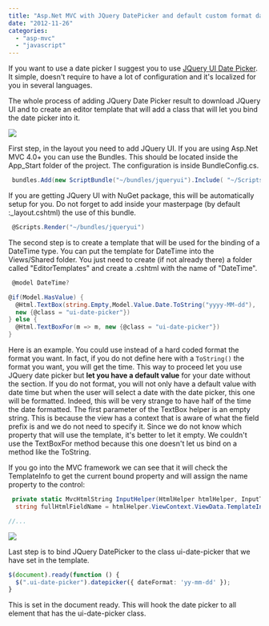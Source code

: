 ```yaml
---
title: "Asp.Net MVC with JQuery DatePicker and default custom format date"
date: "2012-11-26"
categories: 
  - "asp-mvc"
  - "javascript"
---
```


If you want to use a date picker I suggest you to use [JQuery UI Date Picker](http://jqueryui.com/datepicker/). It simple, doesn't require to have a lot of configuration and it's localized for you in several languages.

The whole process of adding JQuery Date Picker result to download JQuery UI and to create an editor template that will add a class that will let you bind the date picker into it.

![](/images/blog/datepickerjquery.png)

First step, in the layout you need to add JQuery UI. If you are using Asp.Net MVC 4.0+ you can use the Bundles. This should be located inside the App_Start folder of the project. The configuration is inside BundleConfig.cs.


```csharp
 bundles.Add(new ScriptBundle("~/bundles/jqueryui").Include( "~/Scripts/jquery-ui-{version}.js")); 
```

If you are getting JQuery UI with NuGet package, this will be automatically setup for you. Do not forget to add inside your masterpage (by default :_layout.cshtml) the use of this bundle. 

```csharp
 @Scripts.Render("~/bundles/jqueryui") 
```

The second step is to create a template that will be used for the binding of a DateTime type. You can put the template for DateTime into the Views/Shared folder. You just need to create (if not already there) a folder called "EditorTemplates" and create a .cshtml with the name of "DateTime".


```csharp
 @model DateTime?

@if(Model.HasValue) { 
  @Html.TextBox(string.Empty,Model.Value.Date.ToString("yyyy-MM-dd"), 
  new {@class = "ui-date-picker"}) 
} else { 
  @Html.TextBoxFor(m => m, new {@class = "ui-date-picker"}) 
} 

``` 

Here is an example. You could use instead of a hard coded format the format you want. In fact, if you do not define here with a `ToString()` the format you want, you will get the time. This way to proceed let you use JQuery date picker but **let you have a default value** for your date without the section. If you do not format, you will not only have a default value with date time but when the user will select a date with the date picker, this one will be formatted. Indeed, this will be very strange to have half of the time the date formatted. The first parameter of the TextBox helper is an empty string. This is because the view has a context that is aware of what the field prefix is and we do not need to specify it. Since we do not know which property that will use the template, it's better to let it empty. We couldn't use the TextBoxFor method because this one doesn't let us bind on a method like the ToString.

If you go into the MVC framework we can see that it will check the TemplateInfo to get the current bound property and will assign the name property to the control:

```csharp
 private static MvcHtmlString InputHelper(HtmlHelper htmlHelper, InputType inputType, ModelMetadata metadata, string name, object value, bool useViewData, bool isChecked, bool setId, bool isExplicitValue, string format, IDictionary<string, object> htmlAttributes) { 
  string fullHtmlFieldName = htmlHelper.ViewContext.ViewData.TemplateInfo.GetFullHtmlFieldName(name);

//... 
```

![](/images/blog/datetimewithoutformat.png)

Last step is to bind JQuery DatePicker to the class ui-date-picker that we have set in the template. 

```typescript
$(document).ready(function () { 
  $(".ui-date-picker").datepicker({ dateFormat: 'yy-mm-dd' }); 
} 
``` 

This is set in the document ready. This will hook the date picker to all element that has the ui-date-picker class.
